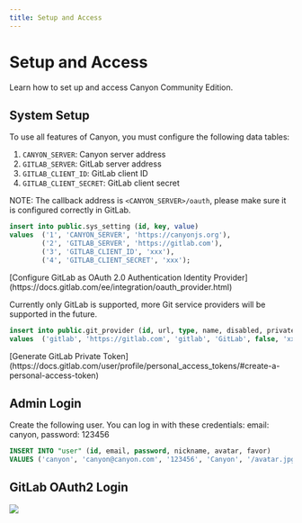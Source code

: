 ```yaml
---
title: Setup and Access
---
```


# Setup and Access

Learn how to set up and access Canyon Community Edition.

## System Setup

To use all features of Canyon, you must configure the following data tables:

1. `CANYON_SERVER`: Canyon server address
2. `GITLAB_SERVER`: GitLab server address
3. `GITLAB_CLIENT_ID`: GitLab client ID
4. `GITLAB_CLIENT_SECRET`: GitLab client secret

NOTE: The callback address is `<CANYON_SERVER>/oauth`, please make sure it is configured correctly in GitLab.


```sql copy
insert into public.sys_setting (id, key, value)
values  ('1', 'CANYON_SERVER', 'https://canyonjs.org'),
        ('2', 'GITLAB_SERVER', 'https://gitlab.com'),
        ('3', 'GITLAB_CLIENT_ID', 'xxx'),
        ('4', 'GITLAB_CLIENT_SECRET', 'xxx');
```

<Callout type="info" emoji="ℹ️">
  [Configure GitLab as OAuth 2.0 Authentication Identity Provider](https://docs.gitlab.com/ee/integration/oauth_provider.html)
</Callout>

Currently only GitLab is supported, more Git service providers will be supported in the future.

```sql copy
insert into public.git_provider (id, url, type, name, disabled, private_token)
values  ('gitlab', 'https://gitlab.com', 'gitlab', 'GitLab', false, 'xxx');
```

<Callout type="info" emoji="ℹ️">
  [Generate GitLab Private Token](https://docs.gitlab.com/user/profile/personal_access_tokens/#create-a-personal-access-token)
</Callout>

## Admin Login

Create the following user. You can log in with these credentials: email: canyon, password: 123456

```sql copy
INSERT INTO "user" (id, email, password, nickname, avatar, favor)
VALUES ('canyon', 'canyon@canyon.com', '123456', 'Canyon', '/avatar.jpg', '');
```

## GitLab OAuth2 Login

![](https://cdn.jsdelivr.net/gh/canyon-project/assets/docs/static/documentation/self-host/community-edition/login.png) 